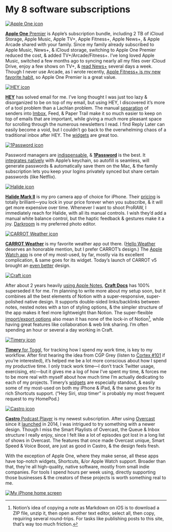 
# My 8 software subscriptions

<AppList>

[![Apple One icon](https://cloud-23s9ymkc8.vercel.app/2021-01-27_img_2706.webp)](https://www.apple.com/apple-one/)

[**Apple One** Premier](https://www.apple.com/apple-one/) is Apple’s subscription bundle, including 2 TB of iCloud Storage, Apple Music, Apple TV+, Apple Fitness+, Apple News+, & Apple Arcade shared with your family. Since my family already subscribed to Apple Music, News+, & iCloud storage, switching to Apple One Premier reduced the cost, & added TV+/Arcade/Fitness+. I’ve long loved Apple Music, switched a few months ago to syncing nearly all my files over iCloud Drive, enjoy a few shows on TV+, & [read News+](https://notebook.lachlanjc.com/2021-01-13_prioritizing_awareness_enables_my_focus/) several days a week. Though I never use Arcade, as I wrote recently, [Apple Fitness+ is my new favorite habit](https://notebook.lachlanjc.com/2021-01-22_apple_fitness_is_my_new_favorite_habit/), so Apple One Premier is a great value.

[![HEY icon](https://is2-ssl.mzstatic.com/image/thumb/Purple114/v4/bc/01/bc/bc01bceb-13d6-eb3b-1186-ae0ce3220c76/source/512x512bb.png)](https://apps.apple.com/us/app/hey-email/id1506603805?uo=4)

[**HEY**](https://apps.apple.com/us/app/hey-email/id1506603805?uo=4) has solved email for me. I’ve long thought I was just too lazy & disorganized to be on top of my email, but using HEY, I discovered it’s more of a tool problem than a Lachlan problem. The manual [separation](https://thesweetsetup.com/hey-email-disrupted-my-email-workflow/) of senders into [Imbox](http://itsnotatypo.com), Feed, & Paper Trail make it so much easier to keep on top of emails that are important, while giving a much more pleasant space for scrolling through the numerous newsletters I read. I find Reply Later can easily become a void, but I couldn’t go back to the overwhelming chaos of a traditional inbox after HEY. The [widgets](https://birchtree.me/blog/how-im-using-hey-email-almost-one-year-later/) are great too.

[![1Password icon](https://is3-ssl.mzstatic.com/image/thumb/Purple124/v4/19/76/ec/1976ecd5-0c9f-2f7f-3b30-34f7eb118563/source/512x512bb.png)](https://apps.apple.com/us/app/1password-password-manager/id568903335?uo=4)

Password managers are [indispensable](https://brianlovin.com/security), & [**1Password**](https://apps.apple.com/us/app/1password-password-manager/id568903335?uo=4) is the best. It [integrates natively](https://www.macstories.net/reviews/1password-extends-into-the-ios-quicktype-keyboard-with-password-autofill/) with Apple’s keychain, so autofill is seamless, will generate passwords & automatically save them on the Mac, & the family subscription lets you keep your logins privately synced but share certain passwords (like Netflix).

[![Halide icon](https://is4-ssl.mzstatic.com/image/thumb/Purple114/v4/c7/42/d2/c742d29c-8d22-8234-f61c-b3da5fc7a252/source/512x512bb.png)](https://apps.apple.com/us/app/halide-mark-ii-pro-camera/id885697368?uo=4)

[**Halide Mark II**](https://apps.apple.com/us/app/halide-mark-ii-pro-camera/id885697368?uo=4) is my pro camera app of choice for iPhone. Their [pricing](https://blog.halide.cam/introducing-halide-mkii-30f9f2bceac3) is totally brilliant—you lock in your price forever when you subscribe, & it will get more expensive over time. Whenever I want to shoot ProRAW, I immediately reach for Halide, with all its manual controls. I wish they’d add a manual white balance control, but the haptic feedback & gestures make it a joy. [Darkroom](https://apps.apple.com/us/app/darkroom-photo-video-editor/id953286746?uo=4) is my preferred photo editor.

[![CARROT Weather icon](https://is5-ssl.mzstatic.com/image/thumb/Purple114/v4/0e/ee/e1/0eeee1ed-11c3-97b5-9005-7b1b9eb1c3d9/source/512x512bb.png)](https://apps.apple.com/us/app/carrot-weather/id961390574?uo=4)

[**CARROT Weather**](https://apps.apple.com/us/app/carrot-weather/id961390574?uo=4) is my favorite weather app out there. ([Hello Weather](https://apps.apple.com/us/app/hello-weather/id978393692?uo=4) deserves an honorable mention, but I prefer CARROT’s design.) The [Apple Watch app](https://www.macstories.net/stories/macstories-selects-2020-recognizing-the-best-apps-of-the-year/#best-watch-app) is one of my most-used, by far, mostly via its excellent complication, & same goes for its widget. Today’s launch of CARROT v5 brought an [even better](https://www.macstories.net/news/carrot-weather-5-introduces-new-design-elements-custom-interface-builder-and-more/) design.

[![Craft icon](https://is2-ssl.mzstatic.com/image/thumb/Purple124/v4/13/74/18/13741839-82b9-1bcc-9e0d-f44b0328d6b9/source/512x512bb.png)](https://apps.apple.com/us/app/craft-docs-and-notes-editor/id1487937127?uo=4)

After about 2 years heavily [using Apple Notes](https://notebook.lachlanjc.com/2019-12-02_switching_from_bear_to_apple_notes/), [**Craft Docs**](https://apps.apple.com/us/app/craft-docs-and-notes-editor/id1487937127?uo=4) has 100% superseded it for me. I’m planning to write more about my setup soon, but it combines all the best elements of Notion with a super-responsive, super-polished native design. It supports double-sided links/backlinks between notes, nested notes with a ton of styling options, & the simpler structure of the app makes it feel more lightweight than Notion. The super-flexible [import/export options](https://www.craft.do/whats-new) also mean it has none of the lock-in of Notion[^1], while having great features like collaboration & web link sharing. I’m often spending an hour or several a day working in Craft.

[^1]: Notion’s idea of copying a note as Markdown on iOS is to download a ZIP file, unzip it, then open another text editor, select all, then copy, requiring several round-trips. For tasks like publishing posts to this site, that’s way too much friction.

[![Timery icon](https://is3-ssl.mzstatic.com/image/thumb/Purple114/v4/f9/30/f3/f930f3d6-b6cd-4306-4c14-aa87820a49da/source/512x512bb.png)](https://apps.apple.com/us/app/timery-for-toggl/id1425368544?uo=4)

[**Timery** for Toggl](https://apps.apple.com/us/app/timery-for-toggl/id1425368544?uo=4), for tracking how I spend my work time, is key to my workflow. After first hearing the idea from CGP Grey (listen to [Cortex #101](https://www.relay.fm/cortex/101) if you’re interested), it’s helped me be a lot more conscious about how I spend my productive time. I only track work time—I don’t track Twitter usage, exercising, etc—but it gives me a log of how I’ve spent my time, & forces me to be more real with myself about how much time I’m actually dedicating to each of my projects. Timery’s [widgets](https://www.macstories.net/stories/macstories-selects-2020-recognizing-the-best-apps-of-the-year/#timery) are especially standout, & easily some of my most-used on both my iPhone & iPad, & the same goes for its rich Shortcuts support. (“Hey Siri, stop timer” is probably my most frequent request to my HomePod.)

[![Castro icon](https://is3-ssl.mzstatic.com/image/thumb/Purple124/v4/42/69/90/426990ea-34b1-efc7-23d9-7176dd85258c/source/512x512bb.png)](https://apps.apple.com/us/app/castro-podcast-player/id1080840241?uo=4)

[**Castro** Podcast Player](https://apps.apple.com/us/app/castro-podcast-player/id1080840241?uo=4) is my newest subscription. After using [Overcast](https://apps.apple.com/us/app/overcast/id888422857?uo=4) since it [launched](https://marco.org/2014/07/16/overcast) in 2014, I was intrigued to try something with a newer design. Though I miss the Smart Playlists of Overcast, the Queue & Inbox structure I really enjoy, since I felt like a lot of episodes got lost in a long list of shows in Overcast. The features that once made Overcast unique, Smart Speed & Voice Boost, are just as good in Castro, & the design feels fresh.

</AppList>

With the exception of Apple One, where they make sense, all these apps have top-notch widgets, Shortcuts, &/or Apple Watch support. Broader than that, they’re all high-quality, native software, mostly from small indie companies. For tools I spend hours per week using, directly supporting those businesses & the creators of these projects is worth something real to me.

[![My iPhone home screen](https://cloud-24xwhv0a4.vercel.app/2021-01-28_u3z1zz2j7bfy0a4hf81awtaexhe9u3n4.png)](https://cloud-24xwhv0a4.vercel.app/2021-01-28_u3z1zz2j7bfy0a4hf81awtaexhe9u3n4.png)
